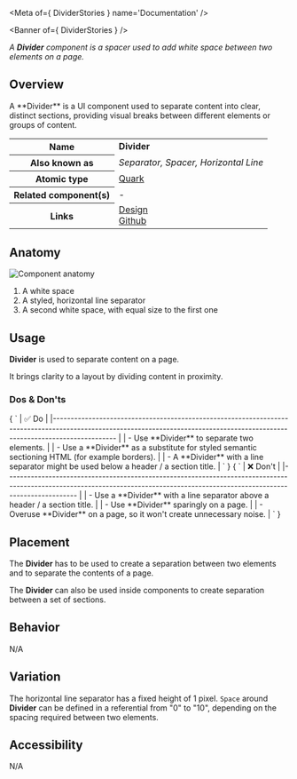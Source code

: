 
<Meta of={ DividerStories } name='Documentation' />

<Banner of={ DividerStories } />

_A **Divider** component is a spacer used to add white space between two elements on a page._

## Overview
<div>
  <div id='description'>
    A **Divider** is a UI component used to separate content into clear, distinct sections, providing visual breaks
    between different elements or groups of content.
  </div>
  <table>
    <tbody>
    <tr>
      <th scope="row">Name</th>
      <td><strong>Divider</strong></td>
    </tr>
    <tr>
      <th scope="row">Also known as</th>
      <td><em>Separator, Spacer, Horizontal Line</em></td>
    </tr>
    <tr>
      <th scope="row">Atomic type</th>
      <td>
        <a href='https://bradfrost.com/blog/post/extending-atomic-design/'>Quark<OdsIcon
          name={ ODS_ICON_NAME.externalLink }
          style={ { fontSize: '.7rem', paddingLeft: '.3rem', paddingRight: '.2rem' } }></OdsIcon></a>
      </td>
    </tr>
    <tr>
      <th scope="row">Related component(s)</th>
      <td>-</td>
    </tr>
    <tr>
      <th scope="row">Links</th>
      <td>
        <a href='https://www.figma.com/proto/tIKzHa5KvHHyosgIgyBswB/Design-Tokens'>Design<OdsIcon
          name={ ODS_ICON_NAME.externalLink }
          style={ { fontSize: '.7rem', paddingLeft: '.3rem', paddingRight: '.2rem' } }></OdsIcon></a><br/>
        <a href='https://github.com/ovh/design-system/tree/master/packages/components/src/divider'>Github<OdsIcon
          name={ ODS_ICON_NAME.externalLink }
          style={ { fontSize: '.7rem', paddingLeft: '.3rem', paddingRight: '.2rem' } }></OdsIcon></a>
      </td>
    </tr>
    </tbody>
  </table>
</div>

## Anatomy

![Component anatomy](components/divider/anatomy.png "Component anatomy")

1. A white space
2. A styled, horizontal line separator
3. A second white space, with equal size to the first one

## Usage

**Divider** is used to separate content on a page.

It brings clarity to a layout by dividing content in proximity.

### Dos & Don'ts

<Markdown>
  { `
| ✅ Do                                                                                                                                                                           |
|------------------------------------------------------------------------------------------------------------------------------------------------------------------------------ |
| - Use **Divider** to separate two elements.                                                                                                                                    |
| - Use a **Divider** as a substitute for styled semantic sectioning HTML (for example borders).                                                                           |
| - A **Divider** with a line separator might be used below a header / a section title.                                                                                          |
` }
</Markdown>

<Markdown>
  { `
| ❌ Don't                                                                                                                                                                          |
|-------------------------------------------------------------------------------------------------------------------------------------------------------------------------------- |
| - Use a **Divider** with a line separator above a header / a section title.                                                                                                |
| - Use **Divider** sparingly on a page.                                                                                                                                           |
| - Overuse **Divider** on a page, so it won't create unnecessary noise.                                                                                                     |
` }
</Markdown>

## Placement

The **Divider** has to be used to create a separation between two elements and to separate the contents of a page.

The **Divider** can also be used inside components to create separation between a set of sections.

## Behavior

N/A

## Variation

The horizontal line separator has a fixed height of 1 pixel.
 `Space` around **Divider** can be defined in a referential from "0" to "10", depending on the spacing required between two elements.

## Accessibility

N/A
